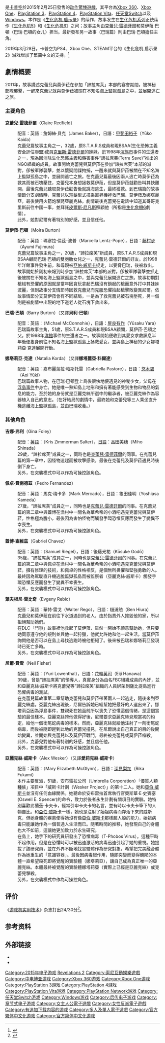 {{Otheruses|other=根据电子游戏改编的2004年电影|惡靈古堡2：啟示錄}}
{{noteTA
| G1=Games
| G2=ResidentEvil
}}
{{Infobox video game
| title = 惡靈古堡 啟示2
| japanese = バイオハザード リベレーションズ 2
| english = Resident Evil: Revelations 2
| image = 
| caption =  
| developer =[[卡普空|卡普空]]<br>[[索尼电脑娱乐|索尼电脑娱乐]]<small>（PSV）</small><ref>[http://www.vgtime.com/eval/277.jhtml 史上最强Loading PSV版《生化危机：启示录2》评测] {{Wayback|url=http://www.vgtime.com/eval/277.jhtml |date=20171014133631 }}.游戏时光.2015-08-24.[2015-08-30].</ref>
| publisher = 卡普空<br>索尼电脑娱乐<small>（PSV）</small>
| distributor = {{vgrelease|CN|[[中电博亚|中电博亚]]<ref>[http://www.sonkwo.com/articles/1550 启示再临！《生化危机：启示录2》完整版即将登陆杉果] {{Wayback|url=http://www.sonkwo.com/articles/1550 |date=20160304074212 }}.中亚博电.2015-02-02.[2015-02-02].</ref>}}
| director =  
| producer = 
| writer =  
| composer = 
| engine = 
| series =[[惡靈古堡系列|惡靈古堡系列]]
| platforms = {{spml|[[Xbox_360|Xbox 360]]|[[Xbox_One|Xbox One]]|[[PlayStation_3|PlayStation 3]]|[[PlayStation_4|PlayStation 4]]|[[PlayStation_Vita|PlayStation Vita]]<ref>[http://gnn.gamer.com.tw/7/107617.html SCE 宣布《惡靈古堡：啟示 2》將於 2015 年春季在歐美推出 PS Vita 版] {{Wayback|url=http://gnn.gamer.com.tw/7/107617.html |date=20170802004034 }}.巴哈姆特电玩站.2014-12-08.[2014-12-08].</ref>|[[任天堂Switch|任天堂Switch]]|[[Windows|Windows]]}}
| released ={{Infobox VG/C| 2015年2月17日 | '''章节版'''<br>{{Infobox VG/C|<u>第1集</u>|'''PlayStation 3''' & '''PlayStation 4'''<br />{{vgrelease new|NA|2015年2月17日<ref>{{cite web|url=http://www.computerandvideogames.com/481993/resident-evil-revelations-2-release-dates-price-boxed-version-detailed/|title=Resident Evil Revelations 2 release dates, price, boxed version detailed|author=Chris Scullion|work=[[Computer_and_Video_Games|Computer and Video Games]]|date=December 2, 2014|accessdate=December 9, 2014|archive-date=2015-02-26|archive-url=https://web.archive.org/web/20150226152452/http://www.computerandvideogames.com/481993/resident-evil-revelations-2-release-dates-price-boxed-version-detailed/|dead-url=no}}</ref>|EU|2015年2月18日|JP|2015年2月18日}}'''Microsoft Windows''', '''Xbox 360''' & '''Xbox One'''<br />{{vgrelease new|INT|2015年2月18日}}}}{{Infobox VG/C|<u>第2集</u>|'''PlayStation 3''' & '''PlayStation 4'''<br />{{vgrelease new|NA|2015年2月24日|EU|2015年2月25日|JP|2015年2月25日}}'''Microsoft Windows''', '''Xbox 360''' & '''Xbox One'''<br />{{vgrelease new|INT|2015年2月25日}}}}{{Infobox VG/C|<u>第3集</u>|'''PlayStation 3''' & '''PlayStation 4'''<br />{{vgrelease new|NA|2015年3月3日|EU|2015年3月4日|JP|2015年3月4日}}'''Microsoft Windows''', '''Xbox 360''' & '''Xbox One'''<br />{{vgrelease new|INT|2015年3月4日}}}}{{Infobox VG/C|<u>第4集</u>|'''PlayStation 3''' & '''PlayStation 4'''<br />{{vgrelease new|NA|2015年3月10日|EU|2015年3月11日|JP|2015年3月11日}}'''Microsoft Windows''', '''Xbox 360''' & '''Xbox One'''<br />{{vgrelease new|INT|2015年3月11日}}}}'''实体版'''<br>{{vgrelease new|NA|2015年3月10日|EU|2015年3月13日|JP|2015年3月12日|CN|2015年3月19日|TWHK|2015年3月19日<ref>[http://news.sina.com.tw/article/20150115/13681767.html 精雕細琢 《生化危機：啟示錄2》延期發售]</ref>}}'''NS'''<br>{{vgrelease new|WW|2017年内}} }}
| genre=[[動作遊戲|动作]]、[[驚悚遊戲|驚悚]]
| modes=[[单人电子游戏|单人]]、[[多人电子游戏|多人]]
}}

{{Vgname|生化危机 启示录2|ja=バイオハザード リベレーションズ 2，Biohazard Revelation 2|en=Resident Evil: Revelations 2|cn=生化危机 启示录2|tw=惡靈古堡 啟示2|hk=生化危機 啟示2|diff=yes}}是[[卡普空|卡普空]]於2015年2月25日發售的[[動作遊戲|动作]][[驚悚遊戲|驚悚遊戲]]，其平台為[[Xbox_360|Xbox 360]]、[[Xbox_One|Xbox One]]、[[PlayStation_3|PlayStation 3]]、[[PlayStation_4|PlayStation 4]]、[[PlayStation_Vita|PlayStation Vita]]、[[任天堂Switch|任天堂Switch]]以及[[Windows|Windows]]。本作是《[[生化危机_启示录|生化危机 启示录]]》的续作，故事发生在[[生化危机系列|生化危机系列]]正统续作《[[生化危机5|生化危机5]]》和《[[生化危机6|生化危机6]]》之间；故事主角由[[克蕾兒·雷德菲爾|克蕾兒·雷德菲爾]]和莫伊菈·巴頓（巴瑞·巴頓的女儿）担当。最新發布另一故事（巴瑞篇）則由巴瑞·巴頓擔任主角。

2019年3月28日，卡普空为PS4、Xbox One、STEAM平台的《生化危机 启示录2》游戏增加了繁简中文的支持。<ref>{{Cite web |url = https://www.weibo.com/2485196582/HkGSnucUV |title = 【中文化消息】Resident Evil 2和Devil May Cry 5已经相继发售，新旧玩家如果想玩回系列作品，现在就是时候了！ |author = CapcomAsia |date = 2019-03-13 |publisher = 新浪微博 |language = zh-cn |accessdate = 2019-03-30 |archive-date = 2019-03-28 |archive-url = https://web.archive.org/web/20190328052011/https://www.weibo.com/2485196582/HkGSnucUV |dead-url = no }}</ref>
== 劇情概要 ==
2011年，故事講述克蕾兒與莫伊菈在參加「諦拉席芙」本部的宴會期間，被神秘部隊襲擊，一醒來克蕾兒就與莫伊菈被關在不知名海上監獄孤島之中，並展開逃亡之旅。

=== 主要角色 ===
'''[[克蕾兒·雷德菲爾|克蕾兒·雷德菲爾]]'''（Claire Redfield）
:配音：英語：詹姆絲·貝克（James Baker），日語：[[甲斐田裕子|甲斐田裕子]]（Yūko Kaida）
:克蕾兒篇故事主角之一，32歲，原S.T.A.R.S成員和現BSAA(生化恐怖主義安全評估聯盟)成員[[克里斯·雷德菲爾|克里斯·雷德菲爾]]的妹妹。於1998年[[浣熊市|浣熊市]]事件的生還者之一，現為因消除生化恐怖主義和藥害事件“諦拉席芙(Terra Save)”推出的NGO組織的成員。故事開始克蕾兒與莫伊菈在參加“諦拉席芙”本部的派對，卻被軍隊襲擊，並以懷疑間諜拘捕，一醒來就與莫伊菈被關在不知名海上監獄孤島之中，並展開逃亡之旅。在克蕾兒篇最後因兩人逃亡時莫伊菈為救其而被石塊壓住，克蕾兒本身想拯救莫伊菈，但是莫伊菈就勸告叫其快離開，最後克蕾兒聽取莫伊菈勸告後就跳海逃生，最終獲救。到巴瑞篇的故事情節分支劇情時，克蕾兒以短髮型式搭乘直昇機拯救巴瑞、莫伊菈及娜塔麗亞，最後使用火箭炮擊斃亞麗克絲。劇情最後克蕾兒在電話中知道其哥哥克里斯前往中國一事，並拜託[[皮尔斯·奈文斯|皮爾斯·尼凡斯]]照顧他（所指是[[生化危機6|生化危機6]]劇情）。
:此外，她對尼爾有著特別的好感，並且信任他。

'''莫伊菈·巴頓'''（Moira Burton）
:配音：英語：瑪塞拉·倫茲-波普（Marcella Lentz-Pope），日語：[[藤村步|藤村步]]（Ayumi Fujimura）
:克蕾兒篇故事主角之一，20歲，“諦拉席芙”新成員，原S.T.A.R.S成員和現BSAA顧問巴瑞·巴頓的雙胞胎女兒之一，克蕾兒·雷德菲爾的好友。於1998年洋館事件發生前，和母親被[[亞伯·威斯卡|亞伯·威斯卡]]捉走，以要脅巴瑞，後被救出。故事開始於剛初來報到時參加“諦拉席芙”本部的派對，卻被軍隊襲擊並抓走後被關在不知名海上監獄孤島之中，並與克蕾兒展開逃亡之旅。故事初期對槍械有恐懼的原因就是當年因貪玩拿起巴瑞沒有鎖起的槍而意外打中其妹妹波麗，但到故事分支情節時因救克蕾兒而克服恐懼拾起槍擊敗變異尼爾。依故事情節分支莫伊菈會有不同結局，一是為了救克蕾兒被石塊壓死，另一個則是被劇情中出現的地下道老人從石塊下救出來。

'''巴瑞·巴頓'''（Barry Burton）（又譯'''貝利·巴頓'''）
:配音：英語：{{link-en|麥克·麥康諾|Michael McConnohie}}（Michael McConnohie），日語：[[屋良有作|屋良有作]]（Yūsaku Yara）
:巴瑞篇故事主角，51歲，原S.T.A.R.S成員和現BSAA顧問，莫伊菈·巴頓之父。於1998年[[惡靈古堡|洋館]]事件的生還者之一。故事開始便收到其愛女求救訊息半年後便隻身前往不知名海上監獄孤島上拯救愛女，並與島上神秘的少女娜塔莉亞·克達展開行動。

'''娜塔莉亞·克達'''（Natalia Korda）（又譯'''娜塔麗亞·科爾達'''）
:配音：英語：嘉布麗葉拉·帕斯托雷（Gabriella Pastore），日語：[[悠木碧|悠木碧]]（Aoi Yūki）
:巴瑞篇故事人物，在巴瑞·巴頓登上島後很快地便遇見的神秘少女，父母在[[惡靈古堡_啟示|浮島事件]]中身亡。她是唯一熟知島上地形和擁有著能感受到生物和物品的氣息的能力。至於她的身份就是亞麗克絲所選中的繼承者，被亞麗克絲作為容器植入自己的意志。（在好結局的劇情中，最終她和克蕾兒等三人乘坐直升機逃離海上監獄孤島，並由巴瑞收養。）

=== 其他角色 ===
'''吉娜·弗利'''（Gina Foley）
:配音：[[英語|英語]]：{{link-en|克莉絲·齊默曼|Kris Zimmerman Salter}}（Kris Zimmerman Salter），[[日語|日語]]：品田美穗（Miho Shinada）
:29歲，“諦拉席芙”成員之一，同時也是[[克蕾兒·雷德菲爾|克蕾兒·雷德菲爾]]的同事。在克蕾兒篇的第一章中，因怪物追趕而被攻擊感染，最後在克蕾兒及莫伊菈遇見時後倒下身亡。
:另外，在突襲模式中可以作為可操控該角色。

'''佩卓·費南德茲'''（Pedro Fernandez）
:配音：英語：馬克·梅卡多（Mark Mercado），日語：龜田佳明（Yoshiasa Kameda）
:27歲，“諦拉席芙”成員之一，同時也是[[克蕾兒·雷德菲爾|克蕾兒·雷德菲爾]]的同事。在克蕾兒篇的第二章中與蓋博在漁村中一間名為華希帝的小酒吧遇見克蕾兒與莫伊菈，性格極為膽小。最後因為害怕怪物而觸發手環恐懼反應而發生了變異不幸喪生。
:另外，在突襲模式中可以作為可操控該角色。

'''蓋博·查維茲'''（Gabriel Chavez）
:配音：英語：{{link-en|山謬·里傑爾|Samuel Riegel}}（Samuel Riegel），日語：後藤光祐（Kōsuke Godō）
:35歲，“諦拉席芙”成員之一，同時也是[[克蕾兒·雷德菲爾|克蕾兒·雷德菲爾]]的同事。在克蕾兒篇的第二章中與佩卓在漁村中一間名為華希帝的小酒吧遇見克蕾兒與莫伊菈，擁有修理的技術，和佩卓的性格相反，是個無所畏懼和堅強勇敢的人。最終因為駕駛直升機逃脫監獄孤島而被監察者（亞麗克絲·威斯卡）觸發手環恐懼反應而發生了變異不幸喪生。
:另外，在突襲模式中可以作為可操控該角色。

'''葉夫根尼·雷比奇'''（Evgeny Rebic）
:配音：英語：華特·雷戈（Walter Rego），日語：樋浦勉（Ben Hiura）
:克蕾兒和莫伊菈在前往下水道遇到的老人，由於指責外人摧毀他的家，所以拒絕幫助她們。
:在DLC「鬥爭」故事裡他救起了莫伊菈，雖然一開始不願意幫助她，但只要她同意遵守他的規則並與他一起狩獵，他就允許她和他一起生活。當莫伊菈詢問他是否可以在島上尋找逃跑時被他拒絕了。後來被巴瑞和娜塔莉亞發現時已死亡多時。
:另外，在突襲模式中可以作為可操控該角色。

'''尼爾·費雪'''（Neil Fisher）
:配音：英語：{{link-en|尤里·洛文塔爾|Yuri Lowenthal}}（Yuri Lowenthal），日語：[[花輪英司|花輪英司]]（Eiji Hanawa）
:39歲，曾是“諦拉席芙”的領導人，真實身分為由名FBC組織成員的內奸，並和亞麗克絲·威斯卡將克蕾兒等“諦拉席芙”組織的人員綁架到薩比提島進行恐懼病毒的測試。
:在克蕾兒篇故事第二章幫助克蕾兒和莫伊菈帶著兩人一起逃走，隨後來到亞麗克絲處。亞麗克絲出現後，尼爾告訴她已經幫她把最好的人選出來了。娜塔莉亞因為浮島事件，雙親死在她面前所以喪失了恐懼這個情緒，是這個實驗的最佳樣本。亞麗克絲誇他做得好後，尼爾要求亞麗克絲兌現當初的約定，給他一個銜尾蛇病毒的樣本。然而，亞麗克絲就給他注射了一劑銜尾蛇病毒，而後被隨即趕到此地的克蕾兒撞見，在尼爾說出自己真正的目的後開始變異，並開始與克蕾兒以及莫伊菈戰鬥，最終被克蕾兒或莫伊菈槍殺。
:此外，克蕾兒對他有著特別的好感，並且信任他。
:另外，在突襲模式中可以作為可操控該角色。

'''亞麗克絲·威斯卡'''（Alex Wesker）（又譯'''愛莉克絲·威斯卡'''）
:配音：英語：{{link-en|瑪莉·伊莉莎白·麥格萊恩|Mary Elizabeth McGlynn}}（Mary Elizabeth McGlynn），日語：[[深見梨加|深見梨加]]（Rika Fukami）
:本作主要反派，51歲，安布雷拉公司（Umbrella Corporation）「優質人類種族」項目中「威斯卡計劃（Wesker Project）」的第十二人。她和[[亞伯·威斯卡|亞伯·威斯卡]]並沒有任何血緣關係。她聽命於安布雷拉首席執行官奧斯華·E·史賓塞(Oswell E. Spencer)的命令，致力於後者永生計劃有關項目的實驗。她特別喜歡弗蘭茲·卡夫卡，經常引申卡夫卡的名言，並有時以卡夫卡筆下的人物自比。和[[亞伯·威斯卡|亞伯·威斯卡]]一樣，她也是注射了始祖病毒而存活下來的威斯克，但她身體的疾患使得她沒有像[[亞伯·威斯卡|亞伯·威斯卡]]那樣超人般的能力，始祖病毒只能讓她作為一個普通人生活而已。隨著時間的推移，她發現自己的身體也大不如前，這讓她更加致力於永生研究。
:在島上，她手下的研究員研發出了恐懼病毒（T-Phobos Virus）。這種平時不起作用，但是在恐懼時可以被迅速激活的病毒迅速引起了她的重視。她提拔了該研究員，並在外界不斷地找實驗體作為研究對象，希望把完美融合體作為她重生的「意識容器」。最後因病毒起作用，隨即突變而變得醜陋的本體一直希望殺死即將覺醒的實驗體（娜塔莉亞），讓自己成為真正唯一的亞麗克絲。本體最終被覺醒的實驗體娜塔莉亞（實際上已經是亞麗克絲）或克蕾兒擊殺。
:另外，在突襲模式中作為可操控角色。

== 评价 ==

《[[游戏机实用技术|游戏机实用技术]]》杂志打出24/30分<ref>{{cite journal | title = 黄金眼 | journal = 游戏机实用技术 | issue = 368 | year = 2015 | page = 29 }}</ref>。

== 参考资料 ==

{{reflist}}

== 外部链接 ==
* {{official|http://www.capcom.co.jp/rev2/ja/index.html/}}{{ja}}
* {{official|http://www.capcom.co.jp/rev2/en/index.html}}{{en}}

{{生化危機系列}}

{{DEFAULTSORT:Biohazard Revelations 2}}
[[Category:2015年电子游戏|Category:2015年电子游戏]]
[[Category:生化危机系列电子游戏|Revelations 2]]
[[Category:索尼互動娛樂遊戲|Category:索尼互動娛樂遊戲]]
[[Category:中电博亚游戏|Category:中电博亚游戏]]
[[Category:Xbox_360游戏|Category:Xbox 360游戏]]
[[Category:Xbox_One游戏|Category:Xbox One游戏]]
[[Category:PlayStation_3游戏|Category:PlayStation 3游戏]]
[[Category:PlayStation_4游戏|Category:PlayStation 4游戏]]
[[Category:PlayStation_Vita游戏|Category:PlayStation Vita游戏]]
[[Category:PlayStation_Network游戏|Category:PlayStation Network游戏]]
[[Category:任天堂Switch游戏|Category:任天堂Switch游戏]]
[[Category:Windows游戏|Category:Windows游戏]]
[[Category:后传电子游戏|Category:后传电子游戏]]
[[Category:章节式电子游戏|Category:章节式电子游戏]]
[[Category:女主人公電子遊戲|Category:女主人公電子遊戲]]
[[Category:女性反派電子遊戲|Category:女性反派電子遊戲]]
[[Category:有追加下载内容的游戏|Category:有追加下载内容的游戏]]
[[Category:多人及單人電子遊戲|Category:多人及單人電子遊戲]]
[[Category:官方繁体中文化游戏|Category:官方繁体中文化游戏]]
[[Category:官方简体中文化游戏|Category:官方简体中文化游戏]]